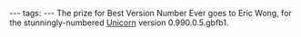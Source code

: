 ---
tags:
---
The prize for Best Version Number Ever goes to Eric Wong, for the stunningly-numbered [[Unicorn]] version  0.990.0.5.gbfb1.

